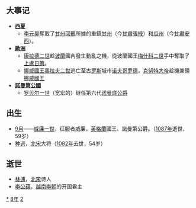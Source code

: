 {{noteTA
|1=zh-hans:种谔; zh-hant:种諤;
}}
{{yearTOC|1028|契丹'''[[太平_(遼聖宗)|太平]]八年'''；北宋'''[[天圣|天圣]]六年'''；大理'''[[正治_(段素真)|正治]]二年'''；越南'''[[順天_(李公蘊)|順天]]十九年'''，'''[[天成_(李佛瑪)|天成]]元年'''；日本'''[[萬壽|萬壽]]五年'''，'''[[長元|長元]]元年'''}}

== 大事记 ==
*'''[[西夏|西夏]]'''
**[[李元昊|李元昊]]奪取了[[甘州回鶻|甘州回鶻]]所據的重鎮[[甘州|甘州]]（今[[甘肅|甘肅]][[張掖|張掖]]）和[[瓜州_(古代)|瓜州]]（今[[甘肅|甘肅]][[安西省|安西]]）。
*'''[[欧洲|歐洲]]'''
**[[康拉德二世_(神聖羅馬帝國)|康拉德二世]]趁[[波兰|波蘭]]國內發生動亂之機，從波蘭國王[[梅什科二世|梅什科二世]]手中奪取了[[上盧日策|上盧日策]]。
**[[挪威君主列表|挪威國王]][[奧拉夫二世|奧拉夫二世]]逃亡至古[[基辅罗斯|罗斯]]城市[[诺夫哥罗德|诺夫哥罗德]]，[[克努特大帝|克努特大帝]]趁機兼領[[挪威君主列表|挪威國王]]
*'''[[諾曼第公國|諾曼第公國]]'''
**[[罗贝尔一世_(诺曼底)|罗贝尔一世]]（宽宏的）继任第六代[[诺曼底公爵|诺曼底公爵]]

== 出生 ==
*[[9月|9月]]——[[威廉一世_(英格蘭)|威廉一世]]，征服者威廉，[[英格蘭|英格蘭]]國王、諾曼第公爵。（[[1087年|1087年]]逝世，59岁）
*[[种谔|种谔]]，[[北宋|北宋]]大将（[[1082年|1082年]]去世，54岁）

== 逝世 ==
{{Wikisource year mention}}
* [[林逋|林逋]]，[[北宋|北宋]]诗人
* [[李公蕴|李公蕴]]，[[越南|越南]][[李朝_(越南)|李朝]]的开国君主

[[Category:1028年|*]]
[[Category:1020年代|8年]]
[[Category:11世纪各年|2]]
